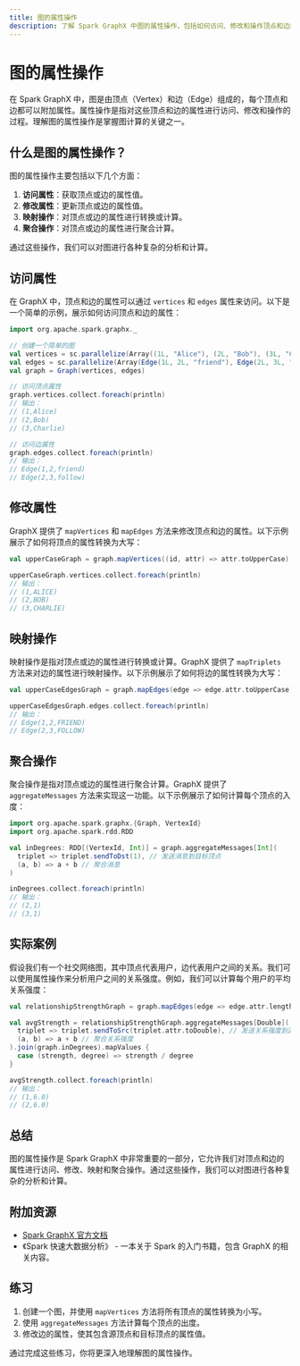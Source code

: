 ```yaml
---
title: 图的属性操作
description: 了解 Spark GraphX 中图的属性操作，包括如何访问、修改和操作顶点和边的属性。
---
```


# 图的属性操作

在 Spark GraphX 中，图是由顶点（Vertex）和边（Edge）组成的，每个顶点和边都可以附加属性。属性操作是指对这些顶点和边的属性进行访问、修改和操作的过程。理解图的属性操作是掌握图计算的关键之一。

## 什么是图的属性操作？

图的属性操作主要包括以下几个方面：

1. **访问属性**：获取顶点或边的属性值。
2. **修改属性**：更新顶点或边的属性值。
3. **映射操作**：对顶点或边的属性进行转换或计算。
4. **聚合操作**：对顶点或边的属性进行聚合计算。

通过这些操作，我们可以对图进行各种复杂的分析和计算。

## 访问属性

在 GraphX 中，顶点和边的属性可以通过 `vertices` 和 `edges` 属性来访问。以下是一个简单的示例，展示如何访问顶点和边的属性：

```scala
import org.apache.spark.graphx._

// 创建一个简单的图
val vertices = sc.parallelize(Array((1L, "Alice"), (2L, "Bob"), (3L, "Charlie")))
val edges = sc.parallelize(Array(Edge(1L, 2L, "friend"), Edge(2L, 3L, "follow")))
val graph = Graph(vertices, edges)

// 访问顶点属性
graph.vertices.collect.foreach(println)
// 输出：
// (1,Alice)
// (2,Bob)
// (3,Charlie)

// 访问边属性
graph.edges.collect.foreach(println)
// 输出：
// Edge(1,2,friend)
// Edge(2,3,follow)
```

## 修改属性

GraphX 提供了 `mapVertices` 和 `mapEdges` 方法来修改顶点和边的属性。以下示例展示了如何将顶点的属性转换为大写：

```scala
val upperCaseGraph = graph.mapVertices((id, attr) => attr.toUpperCase)

upperCaseGraph.vertices.collect.foreach(println)
// 输出：
// (1,ALICE)
// (2,BOB)
// (3,CHARLIE)
```

## 映射操作

映射操作是指对顶点或边的属性进行转换或计算。GraphX 提供了 `mapTriplets` 方法来对边的属性进行映射操作。以下示例展示了如何将边的属性转换为大写：

```scala
val upperCaseEdgesGraph = graph.mapEdges(edge => edge.attr.toUpperCase)

upperCaseEdgesGraph.edges.collect.foreach(println)
// 输出：
// Edge(1,2,FRIEND)
// Edge(2,3,FOLLOW)
```

## 聚合操作

聚合操作是指对顶点或边的属性进行聚合计算。GraphX 提供了 `aggregateMessages` 方法来实现这一功能。以下示例展示了如何计算每个顶点的入度：

```scala
import org.apache.spark.graphx.{Graph, VertexId}
import org.apache.spark.rdd.RDD

val inDegrees: RDD[(VertexId, Int)] = graph.aggregateMessages[Int](
  triplet => triplet.sendToDst(1), // 发送消息到目标顶点
  (a, b) => a + b // 聚合消息
)

inDegrees.collect.foreach(println)
// 输出：
// (2,1)
// (3,1)
```

## 实际案例

假设我们有一个社交网络图，其中顶点代表用户，边代表用户之间的关系。我们可以使用属性操作来分析用户之间的关系强度。例如，我们可以计算每个用户的平均关系强度：

```scala
val relationshipStrengthGraph = graph.mapEdges(edge => edge.attr.length) // 假设关系强度为属性字符串的长度

val avgStrength = relationshipStrengthGraph.aggregateMessages[Double](
  triplet => triplet.sendToSrc(triplet.attr.toDouble), // 发送关系强度到源顶点
  (a, b) => a + b // 聚合关系强度
).join(graph.inDegrees).mapValues {
  case (strength, degree) => strength / degree
}

avgStrength.collect.foreach(println)
// 输出：
// (1,6.0)
// (2,6.0)
```

## 总结

图的属性操作是 Spark GraphX 中非常重要的一部分，它允许我们对顶点和边的属性进行访问、修改、映射和聚合操作。通过这些操作，我们可以对图进行各种复杂的分析和计算。

## 附加资源

- [Spark GraphX 官方文档](https://spark.apache.org/docs/latest/graphx-programming-guide.html)
- 《Spark 快速大数据分析》 - 一本关于 Spark 的入门书籍，包含 GraphX 的相关内容。

## 练习

1. 创建一个图，并使用 `mapVertices` 方法将所有顶点的属性转换为小写。
2. 使用 `aggregateMessages` 方法计算每个顶点的出度。
3. 修改边的属性，使其包含源顶点和目标顶点的属性值。

通过完成这些练习，你将更深入地理解图的属性操作。